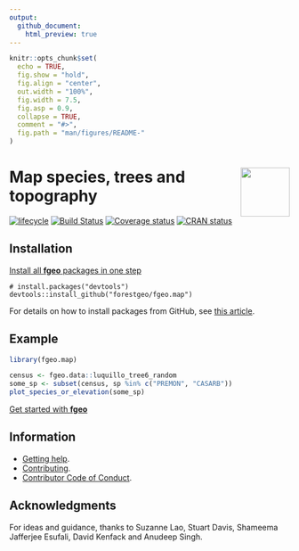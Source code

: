 ```yaml
---
output:
  github_document:
    html_preview: true
---
```


<!-- Don't edit README.md; instead, edit README.Rmd -->

```r
knitr::opts_chunk$set(
  echo = TRUE,
  fig.show = "hold",
  fig.align = "center",
  out.width = "100%",
  fig.width = 7.5, 
  fig.asp = 0.9,
  collapse = TRUE,
  comment = "#>",
  fig.path = "man/figures/README-"
)
```

# <img src="https://i.imgur.com/vTLlhbp.png" align="right" height=88 /> Map species, trees and topography

[![lifecycle](https://img.shields.io/badge/lifecycle-experimental-orange.svg)](https://www.tidyverse.org/lifecycle/#experimental)
[![Build Status](https://travis-ci.org/forestgeo/fgeo.map.svg?branch=master)](https://travis-ci.org/forestgeo/fgeo.map)
[![Coverage status](https://codecov.io/gh/forestgeo/fgeo.map/branch/master/graph/badge.svg)](https://codecov.io/github/forestgeo/fgeo.map?branch=master)
[![CRAN status](https://www.r-pkg.org/badges/version/fgeo.map)](https://cran.r-project.org/package=fgeo.map)

## Installation

[Install all __fgeo__ packages in one step](https://forestgeo.github.io/fgeo/index.html#installation)

```
# install.packages("devtools")
devtools::install_github("forestgeo/fgeo.map")
```

For details on how to install packages from GitHub, see [this article](https://goo.gl/dQKEeg).

## Example

```r
library(fgeo.map)

census <- fgeo.data::luquillo_tree6_random
some_sp <- subset(census, sp %in% c("PREMON", "CASARB"))
plot_species_or_elevation(some_sp)
```

[Get started with __fgeo__](https://forestgeo.github.io/fgeo/articles/fgeo.html)

## Information

* [Getting help](SUPPORT.md).
* [Contributing](CONTRIBUTING.md).
* [Contributor Code of Conduct](CODE_OF_CONDUCT.md).

## Acknowledgments

For ideas and guidance, thanks to Suzanne Lao, Stuart Davis, Shameema
Jafferjee Esufali, David Kenfack and Anudeep Singh.
 
 
